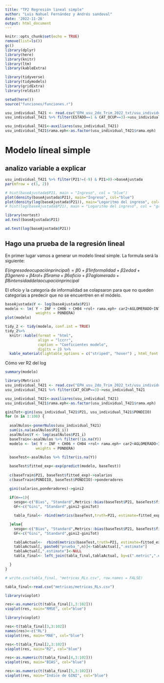 ```yaml
---
title: "TP2 Regresión lineal simple"
author: "Luis Nahuel Fernández y Andrés sandoval"
date: '2022-11-26'
output: html_document
---
```


```r
knitr::opts_chunk$set(echo = TRUE)
remove(list=ls())
gc()
library(dplyr)
library(here)
library(knitr)
library(ltm)
library(kableExtra)

library(tidyverse)
library(tidymodels)
library(gridExtra)
library(reldist)

setwd(here())
source("funciones/funciones.r")

usu_individual_T421 <- read.csv("EPH_usu_2do_Trim_2022_txt/usu_individual_T222.txt.txt", sep=";")
usu_individual_T421 %>% filter(ESTADO==1 & CAT_OCUP==3)->usu_individual_T421

usu_individual_T421<-auxiliares(usu_individual_T421)
usu_individual_T421$rama.eph<-as.factor(usu_individual_T421$rama.eph)
```

# Modelo líneal simple

## analizo variable a explicar

```r

usu_individual_T421 %>% filter(P21!=(-9) & P21>0)->baseAjustada
par(mfrow = c(1, 2))

# hist(baseAjustada$P21, main = "Ingreso", col = "blue")
plot(density(baseAjustada$P21), main="Ingreso", col="blue")
plot(density(log(baseAjustada$P21)), main="Logaritmo del ingreso", col="green")
# hist(log(baseAjustada$P21), main = "Logaritmo del ingreso", col = "green")

```

```r
library(nortest)
ad.test(baseAjustada$P21)
```

```r
ad.test(log(baseAjustada$P21))
```

## Hago una prueba de la regresión lineal

En primer lugar vamos a generar un modelo líneal simple. La formula será la siguiente:

$E(ingreso de ocupación principal) = β0 +β1informalidad+β2edad+β3genero+β4rol+$
$β5rama+β6oficio+β7aglomerado+β8intensidad de la ocupación principal$ 

El oficio y la categoría de informalidad se colapsaron para que no queden categorías a predecir que no se encuentren en el módelo.

```r
baseAjustada$Y <- log(baseAjustada$P21)
modelo <- lm( Y ~ INF + CH06 + CH04 +rol+ rama.eph+ car2+AGLOMERADO+INTENSI, data=baseAjustada,
              weights = PONDERA)
plot(modelo)
```

```r

tidy_2 <- tidy(modelo, conf.int = TRUE)
tidy_2%>% 
  knitr::kable(format = "html",
               align = "lccrr",
               caption = "Coeficientes modelo",
               digits = 2) %>% 
  kable_material(lightable_options = c("striped", "hover") , html_font = "Cambria" )

```

Cómo ver R2 del log

```r
summary(modelo)
```


```r
library(Metrics)
usu_individual_T421 <- read.csv("EPH_usu_2do_Trim_2022_txt/usu_individual_T222.txt.txt", sep=";")
usu_individual_T421 %>% filter(CAT_OCUP==3)->usu_individual_T421

usu_individual_T421<-auxiliares(usu_individual_T421)
usu_individual_T421$rama.eph<-as.factor(usu_individual_T421$rama.eph)

giniTot<-gini(usu_individual_T421$P21, usu_individual_T421$PONDIIO)
for (n in 1:100) {
  
  asalNulos<-ponerNulos(usu_individual_T421)
  sum(is.na(asalNulos$P21_i))
  asalNulos$Y <- log(asalNulos$P21_i)
  baseTrain<-asalNulos %>% filter(!is.na(Y))
  modelo <- lm( Y ~ INF + CH06 + CH04 +rol+ rama.eph+ car2+AGLOMERADO+INTENSI, data=baseTrain,
              weights = PONDERA)
  
  baseTest<-asalNulos %>% filter(is.na(Y))

  baseTest$fitted_exp<-exp(predict(modelo, baseTest))
  
  c(baseTrain$P21, baseTest$fitted_exp)->salarios
  c(baseTrain$PONDIIO, baseTest$PONDIIO)->ponderadores

  gini(salarios,ponderadores)->gini2
  
  if(n==1){
    sesgo<-c("Bias", "Standard",Metrics::bias(baseTest$P21, baseTest$fitted_exp))
    GF<-c("Gini", "Standard",gini2-giniTot)

    tabla_final<- rbind(metrics(baseTest,truth=P21, estimate=fitted_exp),sesgo,GF)

  }else{
    sesgo<-c("Bias", "Standard",Metrics::bias(baseTest$P21, baseTest$fitted_exp))
    GF<-c("Gini", "Standard",gini2-giniTot)

    tablaActual<-  rbind(metrics(baseTest,truth=P21, estimate=fitted_exp),sesgo,GF)
    tablaActual[, paste0("prueba_",n)]<-tablaActual[,".estimate"]
    tablaActual[,".estimate"]<-NULL
    tabla_final<- left_join(tabla_final,tablaActual, by=c(".metric",".estimator"))

  }
}

# write.csv(tabla_final, "metricas_RLs.csv", row.names = FALSE)

tabla_final<-read.csv("metricas/metricas_RLs.csv")
```


```r

library(vioplot)

res<-as.numeric(t(tabla_final[1,3:102]))
vioplot(res, main="RMSE", col="blue")

```

```r

library(vioplot)

res<-t(tabla_final[3,3:102])
names(res)<-c("RL")
vioplot(res, main="MAE", col="blue")

```
```r


res<-t(tabla_final[2,3:102])
vioplot(res, main="R2", col="blue")

```

```r


res<-as.numeric(t(tabla_final[4,3:102]))
vioplot(res, main="BIAS", col="blue")

```

```r


res<-as.numeric(t(tabla_final[5,3:102]))
vioplot(res, main="Indice de GINI", col="blue")

```